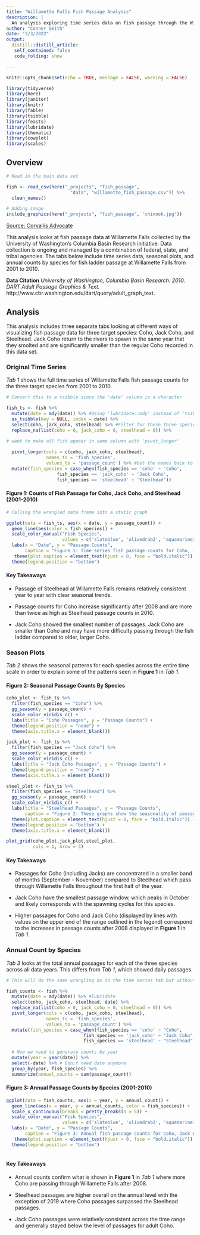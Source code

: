 ```yaml
---
title: "Willamette Falls Fish Passage Analysis"
description: |
  An analysis exploring time series data on fish passage through the Willamette Falls fish ladder from 2001 to 2010 for three species.
author: "Conner Smith"
date: "3/3/2022"
output:
  distill::distill_article:
   self_contained: false
   code_folding: show

---
```


```r
knitr::opts_chunk$set(echo = TRUE, message = FALSE, warning = FALSE)

library(tidyverse)
library(here)
library(janitor)
library(knitr)
library(fable)
library(tsibble)
library(feasts)
library(lubridate)
library(thematic)
library(cowplot)
library(scales)


```

## **Overview**

```r
# Read in the main data set

fish <- read_csv(here("_projects", "fish_passage",
                        "data", "willamette_fish_passage.csv")) %>% 
  clean_names()

# Adding image
include_graphics(here("_projects", "fish_passage", 'chinook.jpg'))
```

[Source: Corvallis Advocate](https://www.corvallisadvocate.com/2020/army-corps-failed-to-protect-willamette-river-salmon-judge-rules/)

This analysis looks at fish passage data at Willamette Falls collected by the University of Washington's Columbia Basin Research initiative. Data collection is ongoing and managed by a combination of federal, state, and tribal agencies. The tabs below include time series data, seasonal plots, and annual counts by species for fish ladder passage at Willamette Falls from 2001 to 2010.    


**Data Citation**
*University of Washington, Columbia Basin Research. 2010. DART Adult Passage Graphics & Text.* http://www.cbr.washington.edu/dart/query/adult_graph_text.


## **Analysis** {.tabset}

This analysis includes three separate tabs looking at different ways of visualizing fish passage data for three target species: Coho, Jack Coho, and Steelhead. Jack Coho return to the rivers to spawn in the same year that they smolted and are significantly smaller than the regular Coho recorded in this data set. 

### **Original Time Series**

*Tab 1* shows the full time series of Willamette Falls fish passage counts for the three target species from 2001 to 2010. 

```r
# Convert this to a tsibble since the 'date' column is a character

fish_ts <- fish %>% 
  mutate(date = mdy(date)) %>% #Using 'lubridate::mdy' instead of 'tsibble::yearmonth'
  as_tsibble(key = NULL, index = date) %>% 
  select(coho, jack_coho, steelhead) %>% #Filter for these three species
  replace_na(list(coho = 0, jack_coho = 0, steelhead = 0)) %>% 

# want to make all fish appear in same column with 'pivot_longer'
  
  pivot_longer(cols = c(coho, jack_coho, steelhead),
               names_to = 'fish_species',
               values_to = 'passage_count') %>% #Get the names back to normal format
  mutate(fish_species = case_when(fish_species == 'coho' ~ 'Coho',
                   fish_species == 'jack_coho' ~ 'Jack Coho',
                   fish_species == 'steelhead' ~ 'Steelhead'))

```

#### **Figure 1: Counts of Fish Passage for Coho, Jack Coho, and Steelhead (2001-2010)**
```r
# Calling the wrangled data frame into a static graph 

ggplot(data = fish_ts, aes(x = date, y = passage_count)) + 
  geom_line(aes(color = fish_species)) +
  scale_color_manual("Fish Species", 
                     values = c('slateblue', 'olivedrab2', 'aquamarine3')) +
  labs(x = "Date", y = "Passage Counts", 
       caption = "Figure 1: Time series fish passage counts for Coho, Jack Coho and Steelhead at Willamette Falls (2001 - 2010)") +
   theme(plot.caption = element_text(hjust = 0, face = "bold.italic")) +
  theme(legend.position = "bottom")


```

#### Key Takeaways

- Passage of Steelhead at Willamette Falls remains relatively consistent year to year with clear seasonal trends. 

- Passage counts for Coho increase significantly after 2008 and are more than twice as high as Steelhead passage counts in 2010. 

- Jack Coho showed the smallest number of passages. Jack Coho are smaller than Coho and may have more difficulty passing through the fish ladder compared to older, larger Coho.  

### **Season Plots**

*Tab 2* shows the seasonal patterns for each species across the entire time scale in order to explain some of the patterns seen in **Figure 1** in *Tab 1*. 

#### **Figure 2: Seasonal Passage Counts By Species**

```r

coho_plot <- fish_ts %>% 
  filter(fish_species == "Coho") %>% 
  gg_season(y = passage_count) +
  scale_color_viridis_c() +
  labs(title = "Coho Passages", y = "Passage Counts") +
  theme(legend.position = "none") +
  theme(axis.title.x = element_blank())

jack_plot <- fish_ts %>% 
  filter(fish_species == "Jack Coho") %>% 
  gg_season(y = passage_count) +
  scale_color_viridis_c() +
  labs(title = "Jack Coho Passages", y = "Passage Counts") +
  theme(legend.position = "none") +
  theme(axis.title.x = element_blank())

steel_plot <- fish_ts %>% 
  filter(fish_species == "Steelhead") %>% 
  gg_season(y = passage_count) +
  scale_color_viridis_c() +
  labs(title = "Steelhead Passages", y = "Passage Counts",
       caption = "Figure 2: These graphs show the seasonality of passages across the three species.\nThe values in the legend refer to the 10-year range of data with '10' corresponding to 2010.") +
  theme(plot.caption = element_text(hjust = 0, face = "bold.italic")) +
  theme(legend.position = "bottom") +
  theme(axis.title.x = element_blank()) 

plot_grid(coho_plot,jack_plot,steel_plot,
          cols = 1, nrow = 3)

```


#### Key Takeaways

- Passages for Coho (including Jacks) are concentrated in a smaller band of months (September - November) compared to Steelhead which pass through Willamette Falls throughout the first half of the year. 

- Jack Coho have the smallest passage window, which peaks in October and likely corresponds with the spawning cycles for this species. 

- Higher passages for Coho and Jack Coho (displayed by lines with values on the upper end of the range outlined in the legend) correspond to the increases in passage counts after 2008 displayed in **Figure 1** in *Tab 1*.

### **Annual Count by Species**

*Tab 3* looks at the total annual passages for each of the three species across all data years. This differs from *Tab 1*, which showed daily passages.  

```r

# This will do the same wrangling as in the time series tab but without converting to a tsibble 

fish_counts <- fish %>% 
  mutate(date = mdy(date)) %>% #lubridate
  select(coho, jack_coho, steelhead, date) %>% 
  replace_na(list(coho = 0, jack_coho = 0, steelhead = 0)) %>%
  pivot_longer(cols = c(coho, jack_coho, steelhead),
               names_to = 'fish_species',
               values_to = 'passage_count') %>% 
  mutate(fish_species = case_when(fish_species == 'coho' ~ "Coho",
                             fish_species == 'jack_coho' ~ "Jack Coho",
                             fish_species == 'steelhead' ~ "Steelhead")) %>% 
  
  # Now we need to generate counts by year
  mutate(year = year(date)) %>% 
  select(-date) %>% # Don;t need date anymore
  group_by(year, fish_species) %>% 
  summarize(annual_counts = sum(passage_count))
```

#### **Figure 3: Annual Passage Counts by Species (2001-2010)**
```r

ggplot(data = fish_counts, aes(x = year, y = annual_count)) +
  geom_line(aes(x = year, y = annual_counts, color = fish_species)) +
  scale_x_continuous(breaks = pretty_breaks(n = 5)) +
  scale_color_manual("Fish Species",
                     values = c('slateblue', 'olivedrab2', 'aquamarine3')) +
  labs(x = "Date", y = "Passage Counts", 
       caption = "Figure 3: Annual fish passage counts for Coho, Jack Coho, and Steelhead at Willamette Falls.") +
   theme(plot.caption = element_text(hjust = 0, face = "bold.italic")) +
  theme(legend.position = "bottom")
  
```

#### Key Takeaways

- Annual counts confirm what is shown in **Figure 1** in *Tab 1* where more Coho are passing through Willamette Falls after 2008.

- Steelhead passages are higher overall on the annual level with the exception of 2019 where Coho passages surpassed the Steelhead passages. 

- Jack Coho passages were relatively consistent across the time range and generally stayed below the level of passages for adult Coho. 
